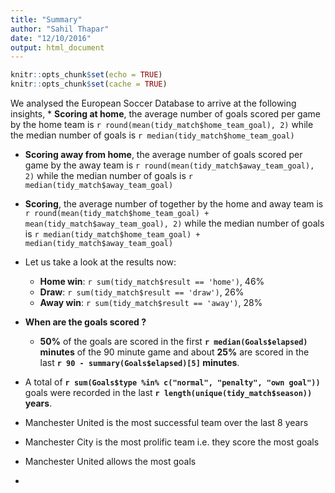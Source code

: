 ```yaml
---
title: "Summary"
author: "Sahil Thapar"
date: "12/10/2016"
output: html_document
---
```


```r
knitr::opts_chunk$set(echo = TRUE)
knitr::opts_chunk$set(cache = TRUE)
```
We analysed the European Soccer Database to arrive at the following insights,
* __Scoring at home__, the average number of goals scored per game by the home team is `r round(mean(tidy_match$home_team_goal), 2)` while the median number of goals is `r median(tidy_match$home_team_goal)`

* __Scoring away from home__, the average number of goals scored per game by the away team is `r round(mean(tidy_match$away_team_goal), 2)` while the median number of goals is `r median(tidy_match$away_team_goal)`

* __Scoring__, the average number of together by the home and away team is `r round(mean(tidy_match$home_team_goal) + mean(tidy_match$away_team_goal), 2)` while the median number of goals is `r median(tidy_match$home_team_goal) + median(tidy_match$away_team_goal)`

* Let us take a look at the results now:
    + __Home win__: `r sum(tidy_match$result == 'home')`, 46%
    + __Draw__: `r sum(tidy_match$result == 'draw')`, 26%
    + __Away win__: `r sum(tidy_match$result == 'away')`, 28%
    
* __When are the goals scored ?__
    + __50%__ of the goals are scored in the first __`r median(Goals$elapsed)` minutes__ of the 90 minute game and about __25%__ are scored in the last __`r 90 - summary(Goals$elapsed)[5]` minutes__.

* A total of __`r sum(Goals$type %in% c("normal", "penalty", "own goal"))`__ goals were recorded in the last __`r length(unique(tidy_match$season))` years__.

* Manchester United is the most successful team over the last 8 years

* Manchester City is the most prolific team i.e. they score the most goals

* Manchester United allows the most goals

*
